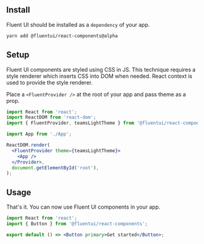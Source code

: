 
<Meta title="Concepts/Quick Start" />

## Install

Fluent UI should be installed as a `dependency` of your app.

```sh
yarn add @fluentui/react-components@alpha
```

## Setup

Fluent UI components are styled using CSS in JS. This technique requires a style renderer which inserts CSS into DOM when needed. React context is used to provide the style renderer.

Place a `<FluentProvider />` at the root of your app and pass theme as a prop.

```jsx
import React from 'react';
import ReactDOM from 'react-dom';
import { FluentProvider, teamsLightTheme } from '@fluentui/react-components';

import App from './App';

ReactDOM.render(
  <FluentProvider theme={teamsLightTheme}>
    <App />
  </Provider>,
  document.getElementById('root'),
);
```

## Usage

That's it. You can now use Fluent UI components in your app.

```jsx
import React from 'react';
import { Button } from '@fluentui/react-components';

export default () => <Button primary>Get started</Button>;
```
